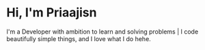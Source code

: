 # Hi, I'm Priaajisn

I'm a Developer with ambition to learn and solving problems | I code beautifully simple things, and I love what I do hehe.
